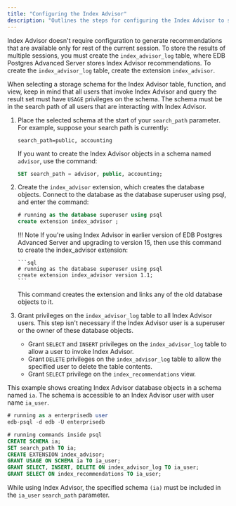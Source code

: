 ```yaml
---
title: "Configuring the Index Advisor"
description: "Outlines the steps for configuring the Index Advisor to store recommendations"
---
```


<div id="index_advisor_configuration" class="registered_link"></div>

Index Advisor doesn't require configuration to generate recommendations that are available only for rest of the current session. To store the results of multiple sessions, you must create the `index_advisor_log` table, where EDB Postgres Advanced Server stores Index Advisor recommendations. To create the `index_advisor_log` table, create the extension `index_advisor`.

When selecting a storage schema for the Index Advisor table, function, and view, keep in mind that all users that invoke Index Advisor and query the result set must have `USAGE` privileges on the schema. The schema must be in the search path of all users that are interacting with Index Advisor.

1.  Place the selected schema at the start of your `search_path` parameter. For example, suppose your search path is currently:

    ```text
    search_path=public, accounting
    ```

    If you want to create the Index Advisor objects in a schema named `advisor`, use the command:

    ```sql
    SET search_path = advisor, public, accounting;
    ```

2.  Create the `index_advisor` extension, which creates the database objects. Connect to the database as the database superuser using psql, and enter the command:

    ```sql
    # running as the database superuser using psql
    create extension index_advisor ;
    ```

    !!! Note
        If you're using Index Advisor in earlier version of EDB Postgres Advanced Server and upgrading to version 15, then use this command to create the index_advisor extension:

        ```sql
        # running as the database superuser using psql
        create extension index_advisor version 1.1;
        ```

    This command creates the extension and links any of the old database objects to it.
    
3.  Grant privileges on the `index_advisor_log` table to all Index Advisor users. This step isn't necessary if the Index Advisor user is a superuser or the owner of these database objects.

    -   Grant `SELECT` and `INSERT` privileges on the `index_advisor_log` table to allow a user to invoke Index Advisor.
    -   Grant `DELETE` privileges on the `index_advisor_log` table to allow the specified user to delete the table contents.
    -   Grant `SELECT` privilege on the `index_recommendations` view.

This example shows creating Index Advisor database objects in a schema named `ia`. The schema is accessible to an Index Advisor user with user name `ia_user`.

```sql
# running as a enterprisedb user 
edb-psql -d edb -U enterprisedb

# running commands inside psql
CREATE SCHEMA ia;
SET search_path TO ia;
CREATE EXTENSION index_advisor;
GRANT USAGE ON SCHEMA ia TO ia_user;
GRANT SELECT, INSERT, DELETE ON index_advisor_log TO ia_user;
GRANT SELECT ON index_recommendations TO ia_user;
```

While using Index Advisor, the specified schema `(ia)` must be included in the `ia_user` `search_path` parameter.
